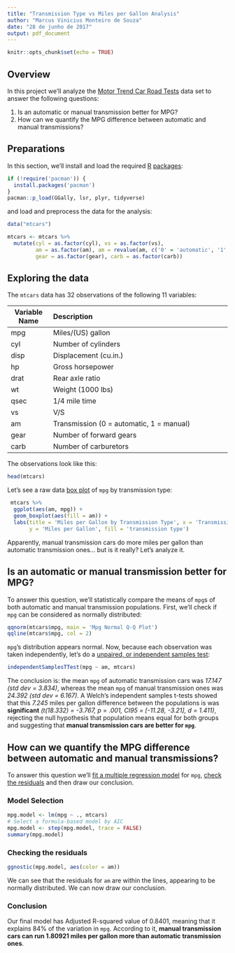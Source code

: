```yaml
---
title: "Transmission Type vs Miles per Gallon Analysis"
author: "Marcus Vinicius Monteiro de Souza"
date: "28 de junho de 2017"
output: pdf_document
---
```


```r
knitr::opts_chunk$set(echo = TRUE)
```

## Overview

In this project we'll analyze the [Motor Trend Car Road Tests](https://stat.ethz.ch/R-manual/R-devel/library/datasets/html/mtcars.html) data set to answer the following questions:

1. Is an automatic or manual transmission better for MPG?
2. How can we quantify the MPG difference between automatic and manual transmissions?

## Preparations

In this section, we'll install and load the required [R](https://www.r-project.org/) [packages](https://cran.r-project.org/web/packages/):

```r
if (!require('pacman')) {
  install.packages('pacman')
}
pacman::p_load(GGally, lsr, plyr, tidyverse)
```

and load and preprocess the data for the analysis:

```r
data("mtcars")

mtcars <- mtcars %>%
  mutate(cyl = as.factor(cyl), vs = as.factor(vs), 
         am = as.factor(am), am = revalue(am, c('0' = 'automatic', '1' = 'manual')),
         gear = as.factor(gear), carb = as.factor(carb))
```

## Exploring the data

The `mtcars` data has 32 observations of the following 11 variables:

| Variable Name | Description                                              |
| --------------|:---------------------------------------------------------|
| mpg           | Miles/(US) gallon                                        |
| cyl           | Number of cylinders                                      |
| disp          | Displacement (cu.in.)                                    |
| hp            | Gross horsepower                                         |
| drat          | Rear axle ratio                                          |
| wt            | Weight (1000 lbs)                                        |
| qsec          | 1/4 mile time                                            |
| vs            | V/S                                                      |
| am            | Transmission (0 = automatic, 1 = manual)                 |
| gear          | Number of forward gears                                  |
| carb          | Number of carburetors                                    |

The observations look like this:

```r
head(mtcars)
```

Let's see a raw data [box plot](http://www.physics.csbsju.edu/stats/box2.html) of `mpg` by transmission type:

```r
 mtcars %>%
  ggplot(aes(am, mpg)) + 
  geom_boxplot(aes(fill = am)) +
  labs(title = 'Miles per Gallon by Transmission Type', x = 'Transmission Type', 
       y = 'Miles per Gallon', fill = 'transmission type')
```

Apparently, manual transmission cars do more miles per gallon than automatic transmission ones... but is it really? Let's analyze it.

## Is an automatic or manual transmission better for MPG?

To answer this question, we'll statistically compare the means of `mpg`s of both automatic and manual transmission populations. First, we'll check if `mpg` can be considered as normally distributed:

```r
qqnorm(mtcars$mpg, main = 'Mpg Normal Q-Q Plot')
qqline(mtcars$mpg, col = 2)
```

`mpg`'s distribution appears normal. Now, because each observation was taken independently, let's do a [unpaired, or independent samples test](https://en.wikipedia.org/wiki/Student%27s_t-test#Unpaired_and_paired_two-sample_t-tests):

```r
independentSamplesTTest(mpg ~ am, mtcars)
```

The conclusion is: the mean `mpg` of automatic transmission cars was *17.147 (std dev = 3.834)*, whereas the mean `mpg` of manual transmission ones was *24.392 (std dev = 6.167)*. A Welch's independent samples t-tests showed that this *7.245* miles per gallon difference between the populations is was **significant** *(t(18.332) = -3.767, p = .001, CI95 = [-11.28, -3.21], d = 1.411)*, rejecting the null hypothesis that population means equal for both groups and suggesting that **manual transmission cars are better for `mpg`**.

## How can we quantify the MPG difference between automatic and manual transmissions?

To answer this question we'll [fit a multiple regression model](https://stat.ethz.ch/R-manual/R-devel/library/stats/html/lm.html) for `mpg`, [check the residuals](http://blog.minitab.com/blog/adventures-in-statistics-2/why-you-need-to-check-your-residual-plots-for-regression-analysis) and then draw our conclusion.

### Model Selection

```r
mpg.model <- lm(mpg ~ ., mtcars)
# Select a formula-based model by AIC
mpg.model <- step(mpg.model, trace = FALSE)
summary(mpg.model)
```

### Checking the residuals

```r
ggnostic(mpg.model, aes(color = am))
```

We can see that the residuals for `am` are within the lines, appearing to be normally distributed. We can now draw our conclusion.

### Conclusion

Our final model has Adjusted R-squared value of 0.8401, meaning that it explains 84% of the variation in `mpg`. According to it, **manual transmission cars can run 1.80921 miles per gallon more than automatic transmission ones**.
